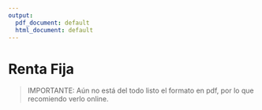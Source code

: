 ```yaml
---
output:
  pdf_document: default
  html_document: default
---
```


# Renta Fija {#bonos}

> IMPORTANTE: Aún no está del todo listo el formato en pdf, por lo que recomiendo verlo online.

